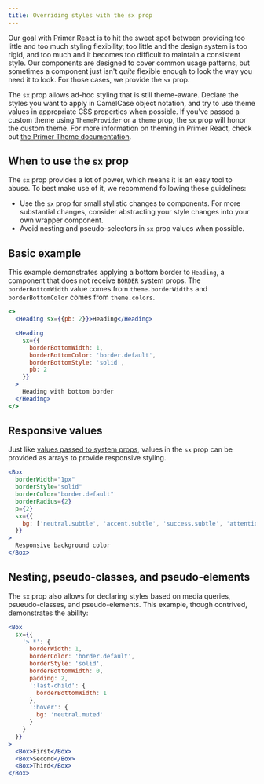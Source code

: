 ```yaml
---
title: Overriding styles with the sx prop
---
```


Our goal with Primer React is to hit the sweet spot between providing too little and too much styling flexibility; too little and the design system is too rigid, and too much and it becomes too difficult to maintain a consistent style. Our components are designed to cover common usage patterns, but sometimes a component just isn't _quite_ flexible enough to look the way you need it to look. For those cases, we provide the `sx` prop.

The `sx` prop allows ad-hoc styling that is still theme-aware. Declare the styles you want to apply in CamelCase object notation, and try to use theme values in appropriate CSS properties when possible. If you've passed a custom theme using `ThemeProvider` or a `theme` prop, the `sx` prop will honor the custom theme. For more information on theming in Primer React, check out [the Primer Theme documentation](/primer-theme).

## When to use the `sx` prop

The `sx` prop provides a lot of power, which means it is an easy tool to abuse. To best make use of it, we recommend following these guidelines:

- Use the `sx` prop for small stylistic changes to components. For more substantial changes, consider abstracting your style changes into your own wrapper component.
- Avoid nesting and pseudo-selectors in `sx` prop values when possible.

## Basic example

This example demonstrates applying a bottom border to `Heading`, a component that does not receive `BORDER` system props. The `borderBottomWidth` value comes from `theme.borderWidths` and `borderBottomColor` comes from `theme.colors`.

```jsx live
<>
  <Heading sx={{pb: 2}}>Heading</Heading>

  <Heading
    sx={{
      borderBottomWidth: 1,
      borderBottomColor: 'border.default',
      borderBottomStyle: 'solid',
      pb: 2
    }}
  >
    Heading with bottom border
  </Heading>
</>
```

## Responsive values

Just like [values passed to system props](https://styled-system.com/responsive-styles), values in the `sx` prop can be provided as arrays to provide responsive styling.

```jsx live
<Box
  borderWidth="1px"
  borderStyle="solid"
  borderColor="border.default"
  borderRadius={2}
  p={2}
  sx={{
    bg: ['neutral.subtle', 'accent.subtle', 'success.subtle', 'attention.subtle', 'danger.subtle']
  }}
>
  Responsive background color
</Box>
```

## Nesting, pseudo-classes, and pseudo-elements

The `sx` prop also allows for declaring styles based on media queries, psueudo-classes, and pseudo-elements. This example, though contrived, demonstrates the ability:

```jsx live
<Box
  sx={{
    '> *': {
      borderWidth: 1,
      borderColor: 'border.default',
      borderStyle: 'solid',
      borderBottomWidth: 0,
      padding: 2,
      ':last-child': {
        borderBottomWidth: 1
      },
      ':hover': {
        bg: 'neutral.muted'
      }
    }
  }}
>
  <Box>First</Box>
  <Box>Second</Box>
  <Box>Third</Box>
</Box>
```
